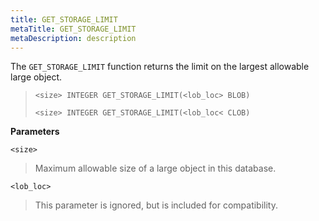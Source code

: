 ```yaml
---
title: GET_STORAGE_LIMIT
metaTitle: GET_STORAGE_LIMIT
metaDescription: description
---
```


The `GET_STORAGE_LIMIT` function returns the limit on the largest
allowable large object.

> `<size> INTEGER GET_STORAGE_LIMIT(<lob_loc> BLOB)`
> 
> `<size> INTEGER GET_STORAGE_LIMIT(<lob_loc< CLOB)`

**Parameters**

`<size>`

> Maximum allowable size of a large object in this database.

`<lob_loc>`

> This parameter is ignored, but is included for compatibility.
